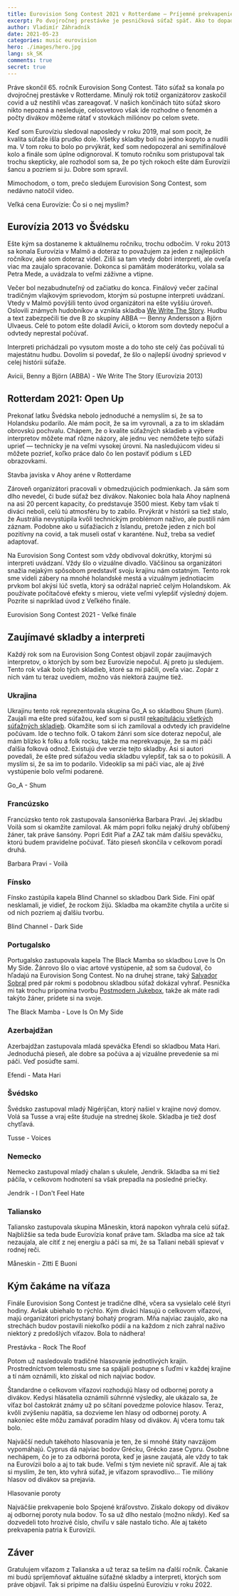 ```yaml
---
title: Eurovision Song Contest 2021 v Rotterdame — Príjemné prekvapenie
excerpt: Po dvojročnej prestávke je pesničková súťaž späť. Ako to dopadlo?
author: Vladimír Záhradník
date: 2021-05-23
categories: music eurovision
hero: ./images/hero.jpg
lang: sk_SK
comments: true
secret: true
---
```


Práve skončil 65. ročník Eurovision Song Contest. Táto súťaž sa konala po dvojročnej prestávke v Rotterdame. Minulý rok totiž organizátorov zaskočil covid a už nestihli včas zareagovať. V našich končinách túto súťaž skoro nikto nepozná a nesleduje, celosvetovo však ide rozhodne o fenomén a počty divákov môžeme rátať v stovkách miliónov po celom svete.

Keď som Eurovíziu sledoval naposledy v roku 2019, mal som pocit, že kvalita súťaže išla prudko dole. Všetky skladby boli na jedno kopyto a nudili ma. V tom roku to bolo po prvýkrát, keď som nedopozeral ani semifinálové kolo a finále som úplne odignoroval. K tomuto ročníku som pristupoval tak trochu skepticky, ale rozhodol som sa, že po tých rokoch ešte dám Eurovízii šancu a pozriem si ju. Dobre som spravil.

Mimochodom, o tom, prečo sledujem Eurovision Song Contest, som nedávno natočil video.

<div class="Image__Medium">
  <YouTube videoId="FPLf00BtAKY" />
  <figcaption>Veľká cena Eurovízie: Čo si o nej myslím?</figcaption>
</div>

## Eurovízia 2013 vo Švédsku
Ešte kým sa dostaneme k aktuálnemu ročníku, trochu odbočím. V roku 2013 sa konala Eurovízia v Malmö a doteraz to považujem za jeden z najlepších ročníkov, aké som doteraz videl. Zišli sa tam vtedy dobrí interpreti, ale oveľa viac ma zaujalo spracovanie. Dokonca si pamätám moderátorku, volala sa Petra Mede, a uvádzala to veľmi záživne a vtipne.

Večer bol nezabudnuteľný od začiatku do konca. Finálový večer začínal tradičným vlajkovým sprievodom, ktorým sú postupne interpreti uvádzaní. Vtedy v Malmö povýšili tento úvod organizátori na ešte vyššiu úroveň. Oslovili známych hudobníkov a vznikla skladba [We Write The Story][we-write-the-story]. Hudbu a text zabezpečili tie dve B zo skupiny ABBA — Benny Andersson a Björn Ulvaeus. Celé to potom ešte doladil Avicii, o ktorom som dovtedy nepočul a odvtedy neprestal počúvať.

Interpreti prichádzali po vysutom moste a do toho ste celý čas počúvali tú majestátnu hudbu. Dovolím si povedať, že šlo o najlepší úvodný sprievod v celej histórii súťaže.

<div class="Image__Medium">
  <YouTube videoId="_Kjj-XS2dHs" />
  <figcaption>Avicii, Benny a Björn (ABBA) - We Write The Story (Eurovízia 2013)</figcaption>
</div>

## Rotterdam 2021: Open Up
Prekonať latku Švédska nebolo jednoduché a nemyslím si, že sa to Holandsku podarilo. Ale mám pocit, že sa im vyrovnali, a za to im skladám obrovskú pochvalu. Chápem, že o kvalite súťažných skladieb a výbere interpretov môžete mať rôzne názory, ale jednu vec nemôžete tejto súťaži uprieť — technicky je na veľmi vysokej úrovni. Na nasledujúcom videu si môžete pozrieť, koľko práce dalo čo len postaviť pódium s LED obrazovkami.

<div class="Image__Medium">
  <YouTube videoId="6PGGicwXgO8" />
  <figcaption>Stavba javiska v Ahoy aréne v Rotterdame</figcaption>
</div>

Zároveň organizátori pracovali v obmedzujúcich podmienkach. Ja sám som dlho nevedel, či bude súťaž bez divákov. Nakoniec bola hala Ahoy naplnená na asi 20 percent kapacity, čo predstavuje 3500 miest. Keby tam však tí diváci neboli, celú tú atmosféru by to zabilo. Prvýkrát v histórii sa tiež stalo, že Austrália nevystúpila kvôli technickým problémom naživo, ale pustili nám záznam. Podobne ako u súťažiacich z Islandu, pretože jeden z nich bol pozitívny na covid, a tak museli ostať v karanténe. Nuž, treba sa vedieť adaptovať.

Na Eurovision Song Contest som vždy obdivoval dokrútky, ktorými sú interpreti uvádzaní. Vždy šlo o vizuálne divadlo. Väčšinou sa organizátori snažia nejakým spôsobom predstaviť svoju krajinu nám ostatným. Tento rok sme videli zábery na mnohé holandské mestá a vizuálnym jednotiacim prvkom bol akýsi lúč svetla, ktorý sa odrážal naprieč celým Holandskom. Ak používate počítačové efekty s mierou, viete veľmi vylepšiť výsledný dojem. Pozrite si napríklad úvod z Veľkého finále.

<div class="Image__Medium">
  <YouTube videoId="msfdz_aksY8" />
  <figcaption>Eurovision Song Contest 2021 - Veľké finále</figcaption>
</div>

## Zaujímavé skladby a interpreti
Každý rok som na Eurovision Song Contest objavil zopár zaujímavých interpretov, o ktorých by som bez Eurovízie nepočul. Aj preto ju sledujem. Tento rok však bolo tých skladieb, ktoré sa mi páčili, oveľa viac. Zopár z nich vám tu teraz uvediem, možno vás niektorá zaujme tiež.

### Ukrajina
Ukrajinu tento rok reprezentovala skupina Go_A so skladbou Shum (šum). Zaujali ma ešte pred súťažou, keď som si pustil [rekapituláciu všetkých súťažných skladieb][official-recap]. Okamžite som si ich zamiloval a odvtedy ich pravidelne počúvam. Ide o techno folk. O takom žánri som síce doteraz nepočul, ale mám blízko k folku a folk rocku, takže ma neprekvapuje, že sa mi páči ďalšia folková odnož. Existujú dve verzie tejto skladby. Asi si autori povedali, že ešte pred súťažou vedia skladbu vylepšiť, tak sa o to pokúsili. A myslím si, že sa im to podarilo. Videoklip sa mi páči viac, ale aj živé vystúpenie bolo veľmi podarené.

<div class="Image__Medium">
  <YouTube videoId="lqvzDkgok_g" />
  <figcaption>Go_A - Shum</figcaption>
</div>

### Francúzsko
Francúzsko tento rok zastupovala šansoniérka Barbara Pravi. Jej skladbu Voilà som si okamžite zamiloval. Ak mám popri folku nejaký druhý obľúbený žáner, tak práve šansóny. Popri Edit Piaf a ZAZ tak mám ďalšiu speváčku, ktorú budem pravidelne počúvať. Táto pieseň skončila v celkovom poradí druhá.

<div class="Image__Medium">
  <YouTube videoId="Unj9WbeLzRU" />
  <figcaption>Barbara Pravi - Voilà</figcaption>
</div>

### Fínsko
Fínsko zastúpila kapela Blind Channel so skladbou Dark Side. Fíni opäť nesklamali, je vidieť, že rockom žijú. Skladba ma okamžite chytila a určite si od nich pozriem aj ďalšiu tvorbu.

<div class="Image__Medium">
  <YouTube videoId="fOPGxQ4fgVw" />
  <figcaption>Blind Channel - Dark Side</figcaption>
</div>

### Portugalsko
Portugalsko zastupovala kapela The Black Mamba so skladbou Love Is On My Side. Žánrovo šlo o viac artové vystúpenie, až som sa čudoval, čo hľadajú na Eurovision Song Contest. No na druhej strane, taký [Salvador Sobral][esc-salvador-sobral] pred pár rokmi s podobnou skladbou súťaž dokázal vyhrať. Pesnička mi tak trochu pripomína tvorbu [Postmodern Jukebox][postmodern-jukebox], takže ak máte radi takýto žáner, prídete si na svoje.

<div class="Image__Medium">
  <YouTube videoId="qq9SceXaukA" />
  <figcaption>The Black Mamba - Love Is On My Side</figcaption>
</div>

### Azerbajdžan
Azerbajdžan zastupovala mladá speváčka Efendi so skladbou Mata Hari. Jednoduchá pieseň, ale dobre sa počúva a aj vizuálne prevedenie sa mi páči. Veď posúďte sami.

<div class="Image__Medium">
  <YouTube videoId="FTQ22S5YC7Q" />
  <figcaption>Efendi - Mata Hari</figcaption>
</div>

### Švédsko
Švédsko zastupoval mladý Nigérijčan, ktorý našiel v krajine nový domov. Volá sa Tusse a vraj ešte študuje na strednej škole. Skladba je tiež dosť chytľavá.

<div class="Image__Medium">
  <YouTube videoId="NyJRyif6_kk" />
  <figcaption>Tusse - Voices</figcaption>
</div>

### Nemecko
Nemecko zastupoval mladý chalan s ukulele, Jendrik. Skladba sa mi tiež páčila, v celkovom hodnotení sa však prepadla na posledné priečky.

<div class="Image__Medium">
  <YouTube videoId="1m0VEAfLV4E" />
  <figcaption>Jendrik - I Don't Feel Hate</figcaption>
</div>

### Taliansko
Taliansko zastupovala skupina Måneskin, ktorá napokon vyhrala celú súťaž. Najbližšie sa teda bude Eurovízia konať práve tam. Skladba ma síce až tak nezaujala, ale cítiť z nej energiu a páči sa mi, že sa Taliani nebáli spievať v rodnej reči.

<div class="Image__Medium">
  <YouTube videoId="bC9sg6MpDc0" />
  <figcaption>Måneskin - Zitti E Buoni</figcaption>
</div>

## Kým čakáme na víťaza
Finále Eurovision Song Contest je tradične dlhé, včera sa vysielalo celé štyri hodiny. Avšak ubiehalo to rýchlo. Kým diváci hlasujú o celkovom víťazovi, majú organizátori prichystaný bohatý program. Mňa najviac zaujalo, ako na strechách budov postavili niekoľko pódií a na každom z nich zahral naživo niektorý z predošlých víťazov. Bola to nádhera!

<div class="Image__Medium">
  <YouTube videoId="30Cm6xAXMok" />
  <figcaption>Prestávka - Rock The Roof</figcaption>
</div>

Potom už nasledovalo tradičné hlasovanie jednotlivých krajín. Prostredníctvom telemostu sme sa spájali postupne s ľuďmi v každej krajine a tí nám oznámili, kto získal od nich najviac bodov.

Štandardne o celkovom víťazovi rozhodujú hlasy od odbornej poroty a divákov. Kedysi hlásatelia oznámili súhrnné výsledky, ale ukázalo sa, že víťaz bol častokrát známy už po sčítaní povedzme polovice hlasov. Teraz, kvôli zvýšeniu napätia, sa dozvieme len hlasy od odbornej poroty. A nakoniec ešte môžu zamávať poradím hlasy od divákov. Aj včera tomu tak bolo.

Najväčší neduh takéhoto hlasovania je ten, že si mnohé štáty navzájom vypomáhajú. Cyprus dá najviac bodov Grécku, Grécko zase Cypru. Osobne nechápem, čo je to za odborná porota, keď je jasne zaujatá, ale vždy to tak na Eurovízii bolo a aj to tak bude. Veľmi s tým neviete nič spraviť. Ale aj tak si myslím, že ten, kto vyhrá súťaž, je víťazom spravodlivo... Tie milióny hlasov od divákov sa prejavia.

<div class="Image__Medium">
  <YouTube videoId="pfS6SrGS7Bk" />
  <figcaption>Hlasovanie poroty</figcaption>
</div>

Najväčšie prekvapenie bolo Spojené kráľovstvo. Získalo dokopy od divákov aj odbornej poroty nula bodov. To sa už dlho nestalo (možno nikdy). Keď sa dozvedeli toto hrozivé číslo, chvíľu v sále nastalo ticho. Ale aj takéto prekvapenia patria k Eurovízii.

## Záver
Gratulujem víťazom z Talianska a už teraz sa teším na ďalší ročník. Čakanie mi budú spríjemňovať aktuálne súťažné skladby a interpreti, ktorých som práve objavil. Tak si pripime na ďalšiu úspešnú Eurovíziu v roku 2022.

[//]: # (Used references)
[we-write-the-story]: https://youtu.be/y9c78nemYCg
[official-recap]: https://youtu.be/u6FU4wPI-ng
[esc-salvador-sobral]: https://youtu.be/Qotooj7ODCM
[postmodern-jukebox]: https://www.youtube.com/user/ScottBradleeLovesYa